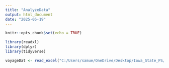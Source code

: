```yaml
---
title: "AnalyzeData"
output: html_document
date: "2025-05-19"
---
```


```r
knitr::opts_chunk$set(echo = TRUE)
```

```r
library(readxl)
library(dplyr)
library(tidyverse)
```

```r
voyageDat <- read_excel("C:/Users/samue/OneDrive/Desktop/Iowa_State_PS/SIDI 2025/voyages_20211020.xlsx")
```

```r

```